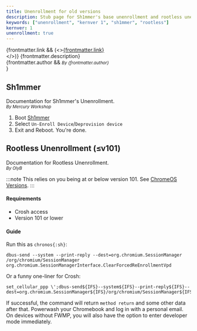 ```yaml
---
title: Unenrollment for old versions
description: Stub page for Sh1mmer's base unenrollment and rootless unenrollment (≤v101).
keywords: ["unenrollment", "kernver 1", "sh1mmer", "rootless"]
kernver: 1
unenrollment: true
---
```


{frontmatter.link && (<><a href={frontmatter.link}>{frontmatter.link}</a><br/></>)}
{frontmatter.description}<br/>
{frontmatter.author && <small><i>By {frontmatter.author}</i><br/></small>}

## Sh1mmer

Documentation for Sh1mmer's Unenrollment.<br/>
<small><i>By Mercury Workshop</i><br/></small>

1. Boot [Sh1mmer](/kajigs/sh1mmer#booting)
2. Select `Un-Enroll Device`/`Deprovision device`
3. Exit and Reboot. You're done.

## Rootless Unenrollment (≤v101)

Documentation for Rootless Unenrollment.<br/>
<small><i>By OlyB</i><br/></small>

:::note
This relies on you being at or below version 101. See [ChromeOS Versions](/kajigs/crosver).
:::

#### Requirements

- Crosh access
- Version 101 or lower

#### Guide

Run this as `chronos{:sh}`:

```
dbus-send --system --print-reply --dest=org.chromium.SessionManager /org/chromium/SessionManager org.chromium.SessionManagerInterface.ClearForcedReEnrollmentVpd
```

Or a funny one-liner for Crosh:

```
set_cellular_ppp \';dbus-send${IFS}--system${IFS}--print-reply${IFS}--dest=org.chromium.SessionManager${IFS}/org/chromium/SessionManager${IFS}org.chromium.SessionManagerInterface.ClearForcedReEnrollmentVpd;exit;\'
```

If successful, the command will return `method return` and some other data after that. Powerwash your Chromebook and log in with a personal email. On devices without FWMP, you will also have the option to enter developer mode immediately.
